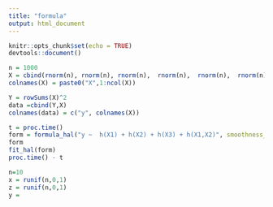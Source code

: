 ```yaml
---
title: "formula"
output: html_document
---
```


```r
knitr::opts_chunk$set(echo = TRUE)
devtools::document()

```




```r
n = 1000
X = cbind(rnorm(n), rnorm(n), rnorm(n),  rnorm(n),  rnorm(n),  rnorm(n))
colnames(X) = paste0("X",1:ncol(X))

Y = rowSums(X)^2 
data =cbind(Y,X)
colnames(data) = c("y", colnames(X))
```


```r

t = proc.time()
form = formula_hal("y ~  h(X1) + h(X2) + h(X3) + h(X1,X2)", smoothness_orders = 0, data, bins = c(50,15), screen_cor_pval = NULL)
form
fit_hal(form)
proc.time() - t

```





```r
n=10
x = runif(n,0,1)
z = runif(n,0,1)
y = 
```









